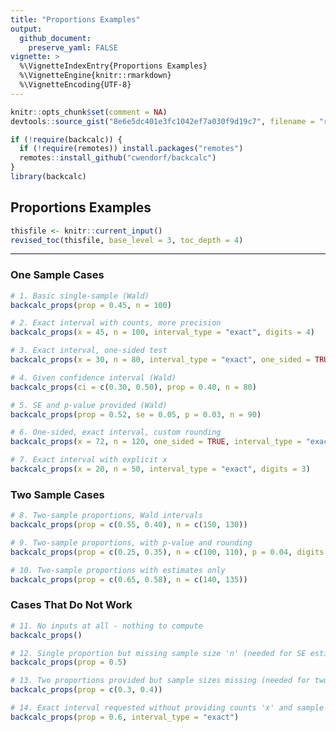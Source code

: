 ```yaml
---
title: "Proportions Examples"
output:
  github_document:
    preserve_yaml: FALSE
vignette: >
  %\VignetteIndexEntry{Proportions Examples}
  %\VignetteEngine{knitr::rmarkdown}
  %\VignetteEncoding{UTF-8}
---
```


```r
knitr::opts_chunk$set(comment = NA)
devtools::source_gist("8e6e5dc401e3fc1042ef7a030f9d19c7", filename = "revised_toc.R")
```

```r
if (!require(backcalc)) {
  if (!require(remotes)) install.packages("remotes")
  remotes::install_github("cwendorf/backcalc")
}
library(backcalc)
```

## Proportions Examples

```r
thisfile <- knitr::current_input()
revised_toc(thisfile, base_level = 3, toc_depth = 4)
```

---

### One Sample Cases

```r
# 1. Basic single-sample (Wald)
backcalc_props(prop = 0.45, n = 100)

# 2. Exact interval with counts, more precision
backcalc_props(x = 45, n = 100, interval_type = "exact", digits = 4)

# 3. Exact interval, one-sided test
backcalc_props(x = 30, n = 80, interval_type = "exact", one_sided = TRUE)

# 4. Given confidence interval (Wald)
backcalc_props(ci = c(0.30, 0.50), prop = 0.40, n = 80)

# 5. SE and p-value provided (Wald)
backcalc_props(prop = 0.52, se = 0.05, p = 0.03, n = 90)

# 6. One-sided, exact interval, custom rounding
backcalc_props(x = 72, n = 120, one_sided = TRUE, interval_type = "exact", digits = 4)

# 7. Exact interval with explicit x
backcalc_props(x = 20, n = 50, interval_type = "exact", digits = 3)
```

### Two Sample Cases

```r
# 8. Two-sample proportions, Wald intervals
backcalc_props(prop = c(0.55, 0.40), n = c(150, 130))

# 9. Two-sample proportions, with p-value and rounding
backcalc_props(prop = c(0.25, 0.35), n = c(100, 110), p = 0.04, digits = 4)

# 10. Two-sample proportions with estimates only
backcalc_props(prop = c(0.65, 0.58), n = c(140, 135))
```

### Cases That Do Not Work

```r
# 11. No inputs at all - nothing to compute
backcalc_props()

# 12. Single proportion but missing sample size 'n' (needed for SE estimation)
backcalc_props(prop = 0.5)

# 13. Two proportions provided but sample sizes missing (needed for two-sample calculation)
backcalc_props(prop = c(0.3, 0.4))

# 14. Exact interval requested without providing counts 'x' and sample size 'n'
backcalc_props(prop = 0.6, interval_type = "exact")
```
